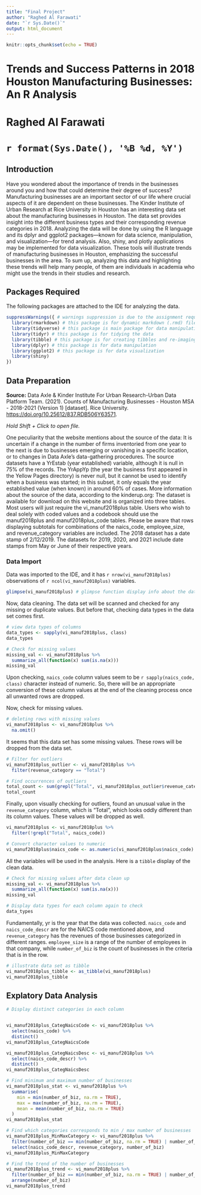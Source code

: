 ```yaml
---
title: "Final Project"
author: "Raghed Al Farawati"
date: "`r Sys.Date()`"
output: html_document
---
```


```r
knitr::opts_chunk$set(echo = TRUE)
```

# Trends and Success Patterns in 2018 Houston Manufacturing Businesses: An R Analysis
# Raghed Al Farawati
# `r format(Sys.Date(), '%B %d, %Y')`


## Introduction
Have you wondered about the importance of trends in the businesses around you and how that could determine their degree of success? Manufacturing businesses are an important sector of our life where crucial aspects of it are dependent on these businesses. The Kinder Institute of Urban Research at Rice University in Houston has an interesting data set about the manufacturing businesses in Houston. The data set provides insight into the different business types and their corresponding revenue categories in 2018. 
Analyzing the data will be done by using the R language and its dplyr and ggplot2 packages—known for data science, manipulation, and visualization—for trend analysis. Also, shiny, and plotly applications may be implemented for data visualization. These tools will illustrate trends of manufacturing businesses in Houston, emphasizing the successful businesses in the area. To sum up, analyzing this data and highlighting these trends will help many people, of them are individuals in academia who might use the trends in their studies and research. 



## Packages Required
The following packages are attached to the IDE for analyzing the data. 

```r
suppressWarnings({ # warnings suppression is due to the assignment requirements 
  library(rmarkdown) # this package is for dynamic markdown (.rmd) file
  library(tidyverse) # this package is main package for data manipulation and                           tidying 
  library(tidyr) # this package is for tidying the data
  library(tibble) # this package is for creating tibbles and re-imaging the data                     frame
  library(dplyr) # this package is for data manipulation  
  library(ggplot2) # this package is for data visualization 
  library(shiny)
})

```


## Data Preparation 

**Source:** Data Axle & Kinder Institute For Urban Research-Urban Data Platform Team. (2021). Counts of Manufacturing Businesses - Houston MSA - 2018-2021 (Version 1) [dataset]. Rice University. <https://doi.org/10.25612/837.RDB506Y63571>.

*Hold Shift + Click to open file.*

One peculiarity that the website mentions about the source of the data:
It is uncertain if a change in the number of firms inventoried from one year to the next is due to businesses emerging or vanishing in a specific location, or to changes in Data Axle's data-gathering procedures. The source datasets have a YrEstab (year established) variable, although it is null in 75% of the records. The YrAppYp (the year the business first appeared in the Yellow Pages directory) is never null, but it cannot be used to identify when a business was started; in this subset, it only equals the year established value (when known) in around 60% of cases.
More information about the source of the data, according to the kinderup.org:
The dataset is available for download on this website and is organized into three tables. Most users will just require the vi_manuf2018plus table. Users who wish to deal solely with coded values and a codebook should use the manuf2018plus and manuf2018plus_code tables.
Please be aware that rows displaying subtotals for combinations of the naics_code, employee_size, and revenue_category variables are included.
The 2018 dataset has a date stamp of 2/12/2019. The datasets for 2019, 2020, and 2021 include date stamps from May or June of their respective years.

### Data Import 
Data was imported to the IDE, and it has `r nrow(vi_manuf2018plus)` observations of `r ncol(vi_manuf2018plus)` variables.


```r
glimpse(vi_manuf2018plus) # glimpse function display info about the data set
```
Now, data cleaning. The data set will be scanned and checked for any missing or duplicate values. But before that, checking data types in the data set comes first. 

```r
# view data types of columns 
data_types <- sapply(vi_manuf2018plus, class)
data_types
```

```r
# Check for missing values
missing_val <- vi_manuf2018plus %>%
  summarize_all(function(x) sum(is.na(x)))
missing_val
```
Upon checking, `naics_code` column values seem to be `r sapply(naics_code, class)` character instead of numeric. So, there will be an appropriate conversion of these column values at the end of the cleaning process once all unwanted rows are dropped. 

Now, check for missing values. 

```r
# deleting rows with missing values
vi_manuf2018plus <- vi_manuf2018plus %>%
  na.omit()
```
It seems that this data set has some missing values. These rows will be dropped from the data set. 

```r
# Filter for outliers  
vi_manuf2018plus_outlier <- vi_manuf2018plus %>%
  filter(revenue_category == "Total")

# Find occurrences of outliers
total_count <- sum(grepl("Total", vi_manuf2018plus_outlier$revenue_category, ignore.case = TRUE))
total_count
```
Finally, upon visually checking for outliers, found an unusual value in the `revenue_category` column, which is “Total”, which looks oddly different than its column values. These values will be dropped as well. 

```r
vi_manuf2018plus <- vi_manuf2018plus %>%
  filter(!grepl("Total", naics_code))
```

```r
# Convert character values to numeric
vi_manuf2018plus$naics_code <- as.numeric(vi_manuf2018plus$naics_code)
```
All the variables will be used in the analysis.
Here is a `tibble` display of the clean data. 

```r
# Check for missing values after data clean up
missing_val <- vi_manuf2018plus %>%
  summarize_all(function(x) sum(is.na(x)))
missing_val

# Display data types for each column again to check
data_types
```
Fundamentally, yr is the year that the data was collected. `naics_code` and `naics_code_descr` are for the NAICS code mentioned above, and `revenue_category` has the revenues of those businesses categorized in different ranges. `employee_size` is a range of the number of employees in that company, while `number_of_biz` is the count of businesses in the criteria that is in the row. 

```r
# illustrate data set as tibble
vi_manuf2018plus_tibble <- as_tibble(vi_manuf2018plus)
vi_manuf2018plus_tibble
```

## Explatory Data Analysis 

```r
# Display distinct categories in each column 


vi_manuf2018plus_CategNaicsCode <- vi_manuf2018plus %>% 
  select(naics_code) %>%
  distinct()
vi_manuf2018plus_CategNaicsCode

vi_manuf2018plus_CategNaicsDesc <- vi_manuf2018plus %>% 
  select(naics_code_descr) %>%
  distinct()
vi_manuf2018plus_CategNaicsDesc

```
```r
# Find minimum and maximum number of businesses 
vi_manuf2018plus_stat <- vi_manuf2018plus %>%
  summarise(
    min = min(number_of_biz, na.rm = TRUE),
    max = max(number_of_biz, na.rm = TRUE),
    mean = mean(number_of_biz, na.rm = TRUE)
  )
vi_manuf2018plus_stat
```

```r
# Find which categories corresponds to min / max number of businesses
vi_manuf2018plus_MinMaxCategory <- vi_manuf2018plus %>%
  filter(number_of_biz == min(number_of_biz, na.rm = TRUE) | number_of_biz == max(number_of_biz, na.rm = TRUE)) %>%
  select(naics_code_descr, revenue_category, number_of_biz)
vi_manuf2018plus_MinMaxCategory
```
```r
# Find the trend of the number of businesses
vi_manuf2018plus_trend <- vi_manuf2018plus %>%
  filter(number_of_biz == min(number_of_biz, na.rm = TRUE) | number_of_biz == max(number_of_biz, na.rm = TRUE)) %>%
  arrange(number_of_biz)
vi_manuf2018plus_trend
```


